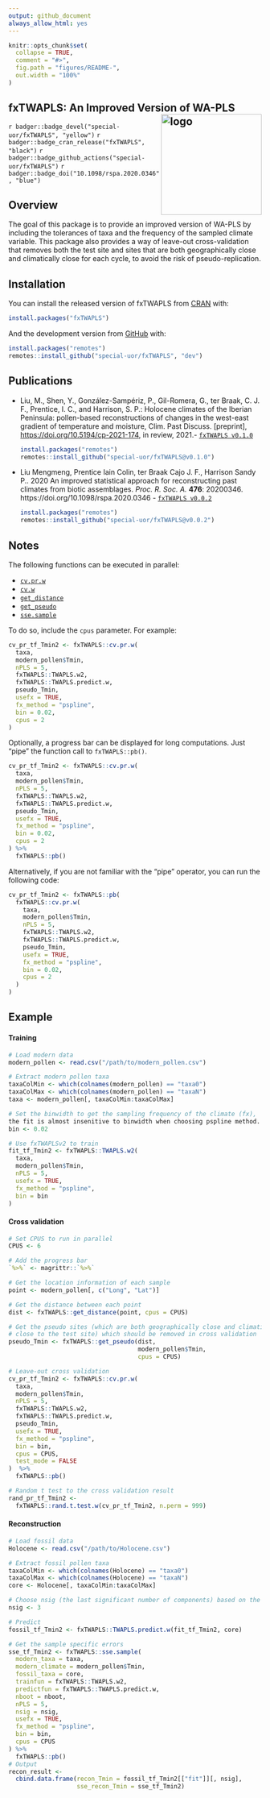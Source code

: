 ```yaml
---
output: github_document
always_allow_html: yes
---
```

<!-- README.md is generated from README.Rmd. Please edit that file -->
```r
knitr::opts_chunk$set(
  collapse = TRUE,
  comment = "#>",
  fig.path = "figures/README-",
  out.width = "100%"
)
```

## fxTWAPLS: An Improved Version of WA-PLS <img src="https://raw.githubusercontent.com/special-uor/fxTWAPLS/master/inst/images/logo.png" alt="logo" align="right" height=200px/>

<!-- badges: start -->
<!-- `r badger::badge_code_size("special-uor/fxTWAPLS")` -->
`r badger::badge_devel("special-uor/fxTWAPLS", "yellow")`
`r badger::badge_cran_release("fxTWAPLS", "black")`
`r badger::badge_github_actions("special-uor/fxTWAPLS")`
`r badger::badge_doi("10.1098/rspa.2020.0346", "blue")`
<!-- `r badger::badge_codecov("special-uor/fxTWAPLS", "Q6SYL7AOGR")` -->
<!-- [![R build status](https://github.com/special-uor/fxTWAPLS/workflows/R-CMD-check/badge.svg)](https://github.com/special-uor/fxTWAPLS/actions) -->
<!-- [![CRAN status](https://www.r-pkg.org/badges/version/fxTWAPLS)](https://CRAN.R-project.org/package=fxTWAPLS) -->
<!-- badges: end -->

## Overview

The goal of this package is to provide an improved version of WA-PLS by 
including the tolerances of taxa and the frequency of the sampled climate 
variable. This package also provides a way of leave-out cross-validation that 
removes both the test site and sites that are both geographically close and 
climatically close for each cycle, to avoid the risk of pseudo-replication.

## Installation

<!-- ### Create a Personal Access Token (PAT) for Github -->
<!-- This is needed to install packages from private repositories. Once configured, -->
<!-- there is no need to configure it again. -->

You can install the released version of fxTWAPLS from [CRAN](https://cran.r-project.org/package=fxTWAPLS) with:

``` r
install.packages("fxTWAPLS")
```

And the development version from [GitHub](https://github.com/special-uor/fxTWAPLS/) with:
<!-- You can install the development version from [GitHub](https://github.com/) with: -->
``` r
install.packages("remotes")
remotes::install_github("special-uor/fxTWAPLS", "dev")
```

## Publications

-   Liu, M., Shen, Y., González-Sampériz, P., Gil-Romera, G., 
     ter Braak, C. J. F., Prentice, I. C., and Harrison, S. P.: Holocene climates 
     of the Iberian Peninsula: pollen-based reconstructions of changes in the 
     west-east gradient of temperature and moisture, Clim. Past Discuss. 
     [preprint], <https://doi.org/10.5194/cp-2021-174>, in review, 2021.-
     [`fxTWAPLS v0.1.0`](https://github.com/special-uor/fxTWAPLS/releases/tag/v0.1.0/)

    ``` r
    install.packages("remotes")
    remotes::install_github("special-uor/fxTWAPLS@v0.1.0")
    ```
 
- Liu Mengmeng, Prentice Iain Colin, ter Braak Cajo J. F., Harrison Sandy P.. 
2020 An improved statistical approach for reconstructing past climates from biotic 
assemblages. _Proc. R. Soc. A._ __476__: 20200346. 
https://doi.org/10.1098/rspa.2020.0346 - [`fxTWAPLS v0.0.2`](https://github.com/special-uor/fxTWAPLS/releases/tag/v0.0.2/)

    ```r
    install.packages("remotes")
    remotes::install_github("special-uor/fxTWAPLS@v0.0.2")
    ```
    
<!-- ## Example -->
<!-- This is a basic example which shows you how to solve a common problem: -->

## Notes
The following functions can be executed in parallel:

- [`cv.pr.w`](https://special-uor.github.io/fxTWAPLS/reference/cv.pr.w.html)
- [`cv.w`](https://special-uor.github.io/fxTWAPLS/reference/cv.w.html)
- [`get_distance`](https://special-uor.github.io/fxTWAPLS/reference/get_distance.html)
- [`get_pseudo`](https://special-uor.github.io/fxTWAPLS/reference/get_pseudo.html)
- [`sse.sample`](https://special-uor.github.io/fxTWAPLS/reference/sse.sample.html)

To do so, include the `cpus` parameter. For example:

```r
cv_pr_tf_Tmin2 <- fxTWAPLS::cv.pr.w(
  taxa,
  modern_pollen$Tmin,
  nPLS = 5,
  fxTWAPLS::TWAPLS.w2,
  fxTWAPLS::TWAPLS.predict.w,
  pseudo_Tmin,
  usefx = TRUE,
  fx_method = "pspline",
  bin = 0.02,
  cpus = 2
)
```

Optionally, a progress bar can be displayed for long computations. Just "pipe" the
function call to `fxTWAPLS::pb()`.
```r
cv_pr_tf_Tmin2 <- fxTWAPLS::cv.pr.w(
  taxa,
  modern_pollen$Tmin,
  nPLS = 5,
  fxTWAPLS::TWAPLS.w2,
  fxTWAPLS::TWAPLS.predict.w,
  pseudo_Tmin,
  usefx = TRUE,
  fx_method = "pspline",
  bin = 0.02,
  cpus = 2
) %>%
  fxTWAPLS::pb()
```

Alternatively, if you are not familiar with the "pipe" operator, you can run the
following code:
```r
cv_pr_tf_Tmin2 <- fxTWAPLS::pb(
  fxTWAPLS::cv.pr.w(
    taxa,
    modern_pollen$Tmin,
    nPLS = 5,
    fxTWAPLS::TWAPLS.w2,
    fxTWAPLS::TWAPLS.predict.w,
    pseudo_Tmin,
    usefx = TRUE,
    fx_method = "pspline",
    bin = 0.02,
    cpus = 2
  )
)
```

## Example

#### Training

```r
# Load modern data
modern_pollen <- read.csv("/path/to/modern_pollen.csv")

# Extract modern pollen taxa
taxaColMin <- which(colnames(modern_pollen) == "taxa0")
taxaColMax <- which(colnames(modern_pollen) == "taxaN")
taxa <- modern_pollen[, taxaColMin:taxaColMax]

# Set the binwidth to get the sampling frequency of the climate (fx),
the fit is almost insenitive to binwidth when choosing pspline method.
bin <- 0.02

# Use fxTWAPLSv2 to train
fit_tf_Tmin2 <- fxTWAPLS::TWAPLS.w2(
  taxa,
  modern_pollen$Tmin,
  nPLS = 5,
  usefx = TRUE,
  fx_method = "pspline",
  bin = bin
)
```

#### Cross validation

```r
# Set CPUS to run in parallel
CPUS <- 6

# Add the progress bar
`%>%` <- magrittr::`%>%`

# Get the location information of each sample
point <- modern_pollen[, c("Long", "Lat")]

# Get the distance between each point
dist <- fxTWAPLS::get_distance(point, cpus = CPUS)

# Get the pseudo sites (which are both geographically close and climatically
# close to the test site) which should be removed in cross validation
pseudo_Tmin <- fxTWAPLS::get_pseudo(dist,
                                    modern_pollen$Tmin,
                                    cpus = CPUS)

# Leave-out cross validation
cv_pr_tf_Tmin2 <- fxTWAPLS::cv.pr.w(
  taxa,
  modern_pollen$Tmin,
  nPLS = 5,
  fxTWAPLS::TWAPLS.w2,
  fxTWAPLS::TWAPLS.predict.w,
  pseudo_Tmin,
  usefx = TRUE,
  fx_method = "pspline",
  bin = bin,
  cpus = CPUS,
  test_mode = FALSE
)  %>% 
  fxTWAPLS::pb()

# Random t test to the cross validation result
rand_pr_tf_Tmin2 <-
  fxTWAPLS::rand.t.test.w(cv_pr_tf_Tmin2, n.perm = 999)
```

#### Reconstruction

```r
# Load fossil data
Holocene <- read.csv("/path/to/Holocene.csv")

# Extract fossil pollen taxa
taxaColMin <- which(colnames(Holocene) == "taxa0")
taxaColMax <- which(colnames(Holocene) == "taxaN")
core <- Holocene[, taxaColMin:taxaColMax]

# Choose nsig (the last significant number of components) based on the p-value
nsig <- 3

# Predict
fossil_tf_Tmin2 <- fxTWAPLS::TWAPLS.predict.w(fit_tf_Tmin2, core)

# Get the sample specific errors
sse_tf_Tmin2 <- fxTWAPLS::sse.sample(
  modern_taxa = taxa,
  modern_climate = modern_pollen$Tmin,
  fossil_taxa = core,
  trainfun = fxTWAPLS::TWAPLS.w2,
  predictfun = fxTWAPLS::TWAPLS.predict.w,
  nboot = nboot,
  nPLS = 5,
  nsig = nsig,
  usefx = TRUE,
  fx_method = "pspline",
  bin = bin,
  cpus = CPUS
) %>% 
  fxTWAPLS::pb()
# Output
recon_result <-
  cbind.data.frame(recon_Tmin = fossil_tf_Tmin2[["fit"]][, nsig],
                   sse_recon_Tmin = sse_tf_Tmin2)
```
